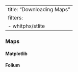 
---
title: "Downloading Maps"
filters:
  - whitphx/stlite
---


### Maps

#### Matplotlib


#### Folium
